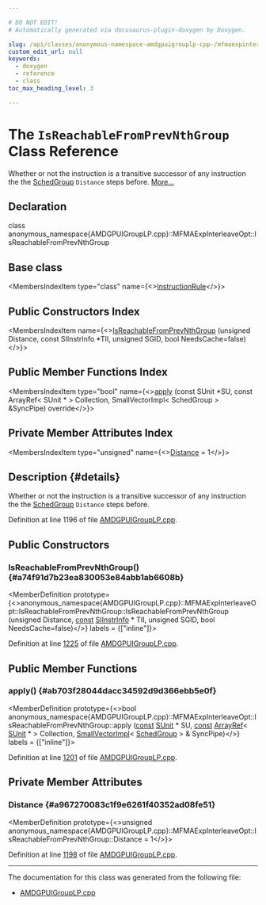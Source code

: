 ```yaml
---

# DO NOT EDIT!
# Automatically generated via docusaurus-plugin-doxygen by Doxygen.

slug: /api/classes/anonymous-namespace-amdgpuigrouplp-cpp-/mfmaexpinterleaveopt/isreachablefromprevnthgroup
custom_edit_url: null
keywords:
  - doxygen
  - reference
  - class
toc_max_heading_level: 3

---
```





# The `IsReachableFromPrevNthGroup` Class Reference

<DoxygenPage pluginConfig={pluginConfig}>

Whether or not the instruction is a transitive successor of any instruction the the <a href="/docs/api/classes/anonymous-namespace-amdgpuigrouplp-cpp-/schedgroup">SchedGroup</a> <code>Distance</code> steps before. <a href="#details">More...</a>

## Declaration

<CodeBlock>class anonymous_namespace{AMDGPUIGroupLP.cpp}::MFMAExpInterleaveOpt::IsReachableFromPrevNthGroup</CodeBlock>

## Base class

<MembersIndex>

<MembersIndexItem
  type="class"
  name={<><a href="/docs/api/classes/anonymous-namespace-amdgpuigrouplp-cpp-/instructionrule">InstructionRule</a></>}>
</MembersIndexItem>

</MembersIndex>

## Public Constructors Index

<MembersIndex>

<MembersIndexItem
  name={<><a href="#a74f91d7b23ea830053e84abb1ab6608b">IsReachableFromPrevNthGroup</a> (unsigned Distance, const SIInstrInfo &#42;TII, unsigned SGID, bool NeedsCache=false)</>}>
</MembersIndexItem>

</MembersIndex>

## Public Member Functions Index

<MembersIndex>

<MembersIndexItem
  type="bool"
  name={<><a href="#ab703f28044dacc34592d9d366ebb5e0f">apply</a> (const SUnit &#42;SU, const ArrayRef&lt; SUnit &#42; &gt; Collection, SmallVectorImpl&lt; SchedGroup &gt; &amp;SyncPipe) override</>}>
</MembersIndexItem>

</MembersIndex>

## Private Member Attributes Index

<MembersIndex>

<MembersIndexItem
  type="unsigned"
  name={<><a href="#a967270083c1f9e6261f40352ad08fe51">Distance</a> = 1</>}>
</MembersIndexItem>

</MembersIndex>

## Description {#details}

Whether or not the instruction is a transitive successor of any instruction the the <a href="/docs/api/classes/anonymous-namespace-amdgpuigrouplp-cpp-/schedgroup">SchedGroup</a> <code>Distance</code> steps before.

Definition at line 1196 of file <a href="/docs/api/files/lib/lib/target/lib/target/amdgpu/amdgpuigrouplp-cpp">AMDGPUIGroupLP.cpp</a>.

<SectionDefinition>

## Public Constructors

### IsReachableFromPrevNthGroup() {#a74f91d7b23ea830053e84abb1ab6608b}

<MemberDefinition
  prototype={<>anonymous&#95;namespace&#123;AMDGPUIGroupLP.cpp&#125;::MFMAExpInterleaveOpt::IsReachableFromPrevNthGroup::IsReachableFromPrevNthGroup (unsigned Distance, <a href="/docs/api/files/lib/lib/target/lib/target/aarch64/aarch64promoteconstant-cpp/#a90f8350fecae261c25be85d38b451bff">const</a> <a href="/docs/api/classes/llvm/siinstrinfo">SIInstrInfo</a> &#42; TII, unsigned SGID, bool NeedsCache=false)</>}
  labels = {["inline"]}>

Definition at line <a href="/docs/api/files/lib/lib/target/lib/target/amdgpu/amdgpuigrouplp-cpp/#l01225">1225</a> of file <a href="/docs/api/files/lib/lib/target/lib/target/amdgpu/amdgpuigrouplp-cpp">AMDGPUIGroupLP.cpp</a>.
</MemberDefinition>

</SectionDefinition>

<SectionDefinition>

## Public Member Functions

### apply() {#ab703f28044dacc34592d9d366ebb5e0f}

<MemberDefinition
  prototype={<>bool anonymous&#95;namespace&#123;AMDGPUIGroupLP.cpp&#125;::MFMAExpInterleaveOpt::IsReachableFromPrevNthGroup::apply (<a href="/docs/api/files/lib/lib/target/lib/target/aarch64/aarch64promoteconstant-cpp/#a90f8350fecae261c25be85d38b451bff">const</a> <a href="/docs/api/classes/llvm/sunit">SUnit</a> &#42; SU, <a href="/docs/api/files/lib/lib/target/lib/target/aarch64/aarch64promoteconstant-cpp/#a90f8350fecae261c25be85d38b451bff">const</a> <a href="/docs/api/classes/llvm/arrayref">ArrayRef</a>&lt; <a href="/docs/api/classes/llvm/sunit">SUnit</a> &#42; &gt; Collection, <a href="/docs/api/classes/llvm/smallvectorimpl">SmallVectorImpl</a>&lt; <a href="/docs/api/classes/anonymous-namespace-amdgpuigrouplp-cpp-/schedgroup">SchedGroup</a> &gt; &amp; SyncPipe)</>}
  labels = {["inline"]}>

Definition at line <a href="/docs/api/files/lib/lib/target/lib/target/amdgpu/amdgpuigrouplp-cpp/#l01201">1201</a> of file <a href="/docs/api/files/lib/lib/target/lib/target/amdgpu/amdgpuigrouplp-cpp">AMDGPUIGroupLP.cpp</a>.
</MemberDefinition>

</SectionDefinition>

<SectionDefinition>

## Private Member Attributes

### Distance {#a967270083c1f9e6261f40352ad08fe51}

<MemberDefinition
  prototype={<>unsigned anonymous&#95;namespace&#123;AMDGPUIGroupLP.cpp&#125;::MFMAExpInterleaveOpt::IsReachableFromPrevNthGroup::Distance = 1</>}>

Definition at line <a href="/docs/api/files/lib/lib/target/lib/target/amdgpu/amdgpuigrouplp-cpp/#l01198">1198</a> of file <a href="/docs/api/files/lib/lib/target/lib/target/amdgpu/amdgpuigrouplp-cpp">AMDGPUIGroupLP.cpp</a>.
</MemberDefinition>

</SectionDefinition>

<hr/>

The documentation for this class was generated from the following file:

<ul>
<li><a href="/docs/api/files/lib/lib/target/lib/target/amdgpu/amdgpuigrouplp-cpp">AMDGPUIGroupLP.cpp</a></li>
</ul>

</DoxygenPage>
